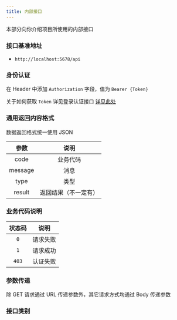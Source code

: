 ```yaml
---
title: 内部接口
---
```


本部分向你介绍项目所使用的内部接口

### 接口基准地址

- `http://localhost:5678/api`

### 身份认证

在 Header 中添加 `Authorization` 字段，值为 `Bearer {Token}`

关于如何获取 `Token` 详见登录认证接口 [详见此处](/docs/api/user/auth)

### 通用返回内容格式

数据返回格式统一使用 JSON

<APITable>

| 参数 | 说明 |
| :----: | :-----: |
|  code  | 业务代码 |
|  message | 消息 |
|  type | 类型 |
|  result | 返回结果（不一定有） |

</APITable>

### 业务代码说明

<APITable>

| 状态码 |   说明   |
| :---: | :-----: |
|  `0`  |  请求失败 |
|  `1`  |  请求成功 |
| `403` |  认证失败 |

</APITable>

### 参数传递

除 GET 请求通过 URL 传递参数外，其它请求方式均通过 Body 传递参数

### 接口类别


<DocCardList />
